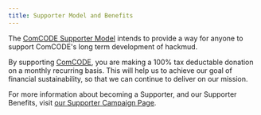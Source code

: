 ```yaml
---
title: Supporter Model and Benefits
---
```


The [ComCODE Supporter Model](https://givebutter.com/QncoAxxT2tdWf3UfJ2x95z25n1HNizxI) intends to provide a way for anyone to support ComCODE's long term development of hackmud.

By supporting [ComCODE](https://comcode.org/), you are making a 100% tax deductable donation on a monthly recurring basis. This will help us to achieve our goal of financial sustainability, so that we can continue to deliver on our mission.

For more information about becoming a Supporter, and our Supporter Benefits, visit [our Supporter Campaign Page](https://givebutter.com/QncoAxxT2tdWf3UfJ2x95z25n1HNizxI).
